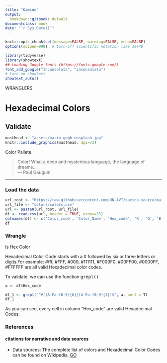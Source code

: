 ```yaml
---
title: "Kamino"
output:
  bookdown::gitbook: default
documentclass: book
date: "`r Sys.Date()`"
---
```


```r

knitr::opts_chunk$set(message=FALSE, warning=FALSE, echo=FALSE)
options(scipen=999)  # turn-off scientific notation like 1e+48

library(tidyverse)
library(showtext)
## Loading Google fonts (https://fonts.google.com/)
font_add_google("Inconsolata", "inconsolata")
# turn on showtext
showtext_auto()

```

WRANGLERS  

# Hexadecimal Colors
## Validate

```r

masthead <- "assets/mario-gogh-unsplash.jpg"
knitr::include_graphics(masthead, dpi=72)

```

<div class="figure-text">Color Pallete</div>


> Color! What a deep and mysterious language, the language of dreams...\
--- Paul Gauguin\

***


### Load the data

```r

url_root <- "https://raw.githubusercontent.com/UN-AVT/kamino-source/main/sources/0-shared/data/"
url_file <- "colors/colors.csv"
url <- paste0(url_root, url_file)
df <- read.csv(url, header = TRUE, nrows=25)
colnames(df) <- c('Color_code', 'Color_Name', 'Hex_code', 'R', 'G', 'B')
df

```


### Wrangle


Is Hex Color

Hexadecimal Color Code starts with a # followed by six or three letters or digits.For example: #fff, #FFF, #000, #111111, #F000F0, #00FF00, #0000FF, #FFFFFF are all valid Hexadecimal color codes.

To validate, we can use the function <kbd>grepl()</kbd>

```r
a <- df$Hex_code

df_1 <- grepl("^#([A-Fa-f0-9]{6}|[A-Fa-f0-9]{3})$", a, perl = T)
df_1

```


As you can see, every cell in column "Hex_code" are valid Hexadecimal Codes.


### References
#### citations for narrative and data sources

* Data sources: The complete list of colors and Hexadecimal Color Codes can be found on Wikipedia, [GO](https://en.wikipedia.org/wiki/List_of_colors:_A%E2%80%93F){target="_blank"}
